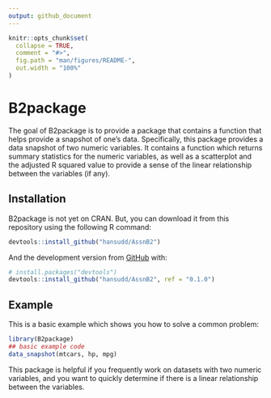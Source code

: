 ```yaml
---
output: github_document
---
```


<!-- README.md is generated from README.Rmd. Please edit that file -->

```r
knitr::opts_chunk$set(
  collapse = TRUE,
  comment = "#>",
  fig.path = "man/figures/README-",
  out.width = "100%"
)
```

# B2package

<!-- badges: start -->
<!-- badges: end -->

The goal of B2package is to provide a package that contains a function that helps provide a snapshot of one's data. Specifically, this package provides a data snapshot of two numeric variables. It contains a function which returns summary statistics for the numeric variables, as well as a scatterplot and the adjusted R squared value to provide a sense of the linear relationship between the variables (if any).

## Installation

B2package is not yet on CRAN. But, you can download it from this repository using
the following R command:

``` r
devtools::install_github("hansudd/AssnB2")
```

And the development version from [GitHub](https://github.com/) with:

``` r
# install.packages("devtools")
devtools::install_github("hansudd/AssnB2", ref = "0.1.0")
```
## Example

This is a basic example which shows you how to solve a common problem:

```r
library(B2package)
## basic example code
data_snapshot(mtcars, hp, mpg)
```

This package is helpful if you frequently work on datasets with two numeric variables, and you want to quickly determine if 
there is a linear relationship between the variables. 
